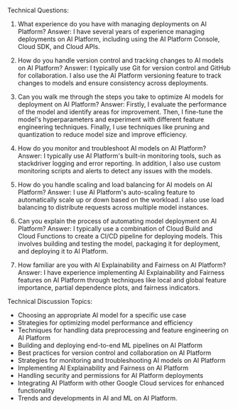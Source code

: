 

Technical Questions:
1. What experience do you have with managing deployments on AI Platform? 
Answer: I have several years of experience managing deployments on AI Platform, including using the AI Platform Console, Cloud SDK, and Cloud APIs.

2. How do you handle version control and tracking changes to AI models on AI Platform? 
Answer: I typically use Git for version control and GitHub for collaboration. I also use the AI Platform versioning feature to track changes to models and ensure consistency across deployments.

3. Can you walk me through the steps you take to optimize AI models for deployment on AI Platform? 
Answer: Firstly, I evaluate the performance of the model and identify areas for improvement. Then, I fine-tune the model's hyperparameters and experiment with different feature engineering techniques. Finally, I use techniques like pruning and quantization to reduce model size and improve efficiency.

4. How do you monitor and troubleshoot AI models on AI Platform? 
Answer: I typically use AI Platform's built-in monitoring tools, such as stackdriver logging and error reporting. In addition, I also use custom monitoring scripts and alerts to detect any issues with the models.

5. How do you handle scaling and load balancing for AI models on AI Platform? 
Answer: I use AI Platform's auto-scaling feature to automatically scale up or down based on the workload. I also use load balancing to distribute requests across multiple model instances.

6. Can you explain the process of automating model deployment on AI Platform? 
Answer: I typically use a combination of Cloud Build and Cloud Functions to create a CI/CD pipeline for deploying models. This involves building and testing the model, packaging it for deployment, and deploying it to AI Platform.

7. How familiar are you with AI Explainability and Fairness on AI Platform? 
Answer: I have experience implementing AI Explainability and Fairness features on AI Platform through techniques like local and global feature importance, partial dependence plots, and fairness indicators.

Technical Discussion Topics:
- Choosing an appropriate AI model for a specific use case 
- Strategies for optimizing model performance and efficiency 
- Techniques for handling data preprocessing and feature engineering on AI Platform 
- Building and deploying end-to-end ML pipelines on AI Platform 
- Best practices for version control and collaboration on AI Platform 
- Strategies for monitoring and troubleshooting AI models on AI Platform 
- Implementing AI Explainability and Fairness on AI Platform 
- Handling security and permissions for AI Platform deployments 
- Integrating AI Platform with other Google Cloud services for enhanced functionality 
- Trends and developments in AI and ML on AI Platform.